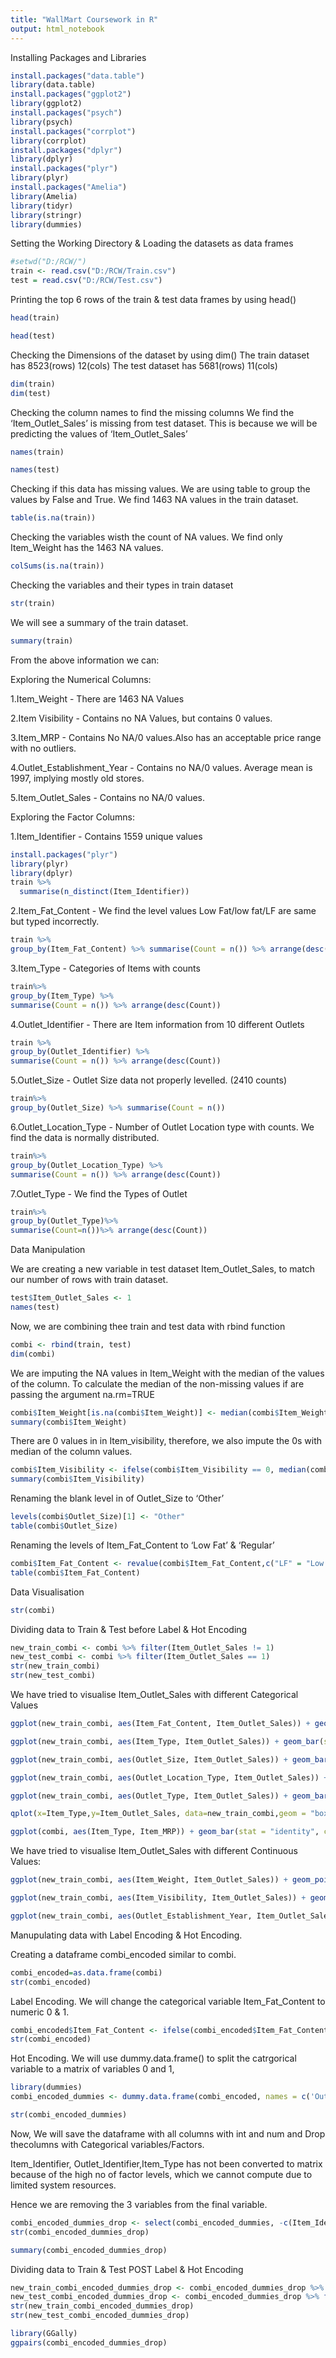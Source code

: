 ---
title: "WallMart Coursework in R"
output: html_notebook
---


Installing Packages and Libraries
```{r}
install.packages("data.table")
library(data.table)
install.packages("ggplot2")
library(ggplot2)
install.packages("psych")
library(psych)
install.packages("corrplot")
library(corrplot)
install.packages("dplyr")
library(dplyr)
install.packages("plyr")
library(plyr)
install.packages("Amelia")
library(Amelia)
library(tidyr)
library(stringr)
library(dummies)
```

Setting the Working Directory & Loading the datasets as data frames
```{r}
#setwd("D:/RCW/")
train <- read.csv("D:/RCW/Train.csv")
test = read.csv("D:/RCW/Test.csv")
```

Printing the top 6 rows of the train & test data frames by using head()
```{r}
head(train)
```

```{r}
head(test)
```


Checking the Dimensions of the dataset by using dim()
The train dataset has 8523(rows) 12(cols)
The test dataset has 5681(rows) 11(cols)
```{r}
dim(train)
dim(test)
```

Checking the column names to find the missing columns
We find the 'Item_Outlet_Sales' is missing from test dataset.
This is because we will be predicting the values of 'Item_Outlet_Sales'
```{r}
names(train)
```
```{r}
names(test)
```

Checking if this data has missing values.
We are using table to group the values by False and True.
We find 1463 NA values in the train dataset.
```{r}
table(is.na(train))
```
Checking the variables wisth the count of NA values.
We find only Item_Weight has the 1463 NA values.
```{r}
colSums(is.na(train))
```

Checking the variables and their types in train dataset
```{r}
str(train)
```

We will see a summary of the train dataset.
```{r}
summary(train)
```

From the above information we can:

Exploring the Numerical Columns:

1.Item_Weight - There are 1463 NA Values

2.Item Visibility - Contains no NA Values, but contains 0 values.

3.Item_MRP - Contains No NA/0 values.Also has an acceptable price range with no outliers.

4.Outlet_Establishment_Year - Contains no NA/0 values. Average mean is 1997, implying mostly old stores.

5.Item_Outlet_Sales - Contains no NA/0 values.


Exploring the Factor Columns:

1.Item_Identifier - Contains 1559 unique values
```{r}
install.packages("plyr")
library(plyr)
library(dplyr)
train %>% 
  summarise(n_distinct(Item_Identifier))
```

2.Item_Fat_Content - We find the level values Low Fat/low fat/LF are same but typed incorrectly. 
```{r}
train %>%
group_by(Item_Fat_Content) %>% summarise(Count = n()) %>% arrange(desc(Count))
```

3.Item_Type - Categories of Items with counts
```{r}
train%>%
group_by(Item_Type) %>%
summarise(Count = n()) %>% arrange(desc(Count))
```

4.Outlet_Identifier - There are Item information from 10 different Outlets

```{r}
train %>%
group_by(Outlet_Identifier) %>%
summarise(Count = n()) %>% arrange(desc(Count))
```


5.Outlet_Size - Outlet Size data not properly levelled. (2410 counts)

```{r}
train%>%
group_by(Outlet_Size) %>% summarise(Count = n())
```

6.Outlet_Location_Type - Number of Outlet Location type with counts. We find the data is normally distributed.

```{r}
train%>%
group_by(Outlet_Location_Type) %>%
summarise(Count = n()) %>% arrange(desc(Count))
```


7.Outlet_Type - We find the Types of Outlet
```{r}
train%>%
group_by(Outlet_Type)%>%
summarise(Count=n())%>% arrange(desc(Count))
```



Data Manipulation


We are creating a new variable in test dataset Item_Outlet_Sales, to match our number of rows with train dataset.
```{r}
test$Item_Outlet_Sales <- 1
names(test)
```

Now, we are combining thee train and test data with rbind function
```{r}
combi <- rbind(train, test)
dim(combi)
```


We are imputing the NA values in Item_Weight with the median of the values of the column. 
To calculate the median of the non-missing values if are passing the argument na.rm=TRUE 
```{r}

combi$Item_Weight[is.na(combi$Item_Weight)] <- median(combi$Item_Weight, na.rm = TRUE)
summary(combi$Item_Weight)

```

There are 0 values in in Item_visibility, therefore, we also impute the 0s with median of the column values.
```{r}
combi$Item_Visibility <- ifelse(combi$Item_Visibility == 0, median(combi$Item_Visibility),combi$Item_Visibility)
summary(combi$Item_Visibility)

```

Renaming the blank level in of Outlet_Size to 'Other'
```{r}
levels(combi$Outlet_Size)[1] <- "Other"
table(combi$Outlet_Size)
```

Renaming the levels of Item_Fat_Content to 'Low Fat' & 'Regular'
```{r}
combi$Item_Fat_Content <- revalue(combi$Item_Fat_Content,c("LF" = "Low Fat", "reg" = "Regular", "low fat" = "Low Fat"))
table(combi$Item_Fat_Content)

```



Data Visualisation


```{r}
str(combi)
```
Dividing data to Train & Test before Label & Hot Encoding

```{r}
new_train_combi <- combi %>% filter(Item_Outlet_Sales != 1)
new_test_combi <- combi %>% filter(Item_Outlet_Sales == 1)
str(new_train_combi)
str(new_test_combi)
```


We have tried to visualise Item_Outlet_Sales with different Categorical Values

```{r}

ggplot(new_train_combi, aes(Item_Fat_Content, Item_Outlet_Sales)) + geom_bar(stat = "identity", color = "red") + ggtitle("Item_Fat_Content vs Total Sales")

ggplot(new_train_combi, aes(Item_Type, Item_Outlet_Sales)) + geom_bar(stat = "identity", color = "red") + theme(axis.text.x = element_text(angle = 90), axis.text.y = element_text(angle = 0)) + ggtitle("Item_Type vs Total Sales")

ggplot(new_train_combi, aes(Outlet_Size, Item_Outlet_Sales)) + geom_bar(stat = "identity", color = "blue") + ggtitle("Outlet_Size vs Total Sales")

ggplot(new_train_combi, aes(Outlet_Location_Type, Item_Outlet_Sales)) + geom_bar(stat = "identity", color = "red") + ggtitle("Outlet_Location_Type vs Total Sales")

ggplot(new_train_combi, aes(Outlet_Type, Item_Outlet_Sales)) + geom_bar(stat = "identity", color = "blue") + ggtitle("Outlet_Size vs Total Sales")

qplot(x=Item_Type,y=Item_Outlet_Sales, data=new_train_combi,geom = "boxplot",) + theme(axis.text.x = element_text(angle = 90), axis.text.y = element_text(angle = 0))

ggplot(combi, aes(Item_Type, Item_MRP)) + geom_bar(stat = "identity", color = "blue")+ theme(axis.text.x = element_text(angle = 90), axis.text.y = element_text(angle = 0)) + ggtitle("Item_Type vs Item_MRP")

```



We have tried to visualise Item_Outlet_Sales with different Continuous Values:


```{r}
ggplot(new_train_combi, aes(Item_Weight, Item_Outlet_Sales)) + geom_point(size = .5, color="navy") + ggtitle("Item_Weight vs Item Outlet Sales")

ggplot(new_train_combi, aes(Item_Visibility, Item_Outlet_Sales)) + geom_point(size = .5,  color = "blue") + ggtitle("Item_Visibility vs Total Sales")

ggplot(new_train_combi, aes(Outlet_Establishment_Year, Item_Outlet_Sales)) + geom_bar(stat = "identity", color="blue")  + ggtitle("Outlet_Establishment_Year vs Item Outlet Sales")

```




Manupulating data with Label Encoding & Hot Encoding.

Creating a dataframe combi_encoded similar to combi. 
```{r}
combi_encoded=as.data.frame(combi)
str(combi_encoded)
```


Label Encoding.
We will change the categorical variable Item_Fat_Content to numeric 0 & 1.
```{r}
combi_encoded$Item_Fat_Content <- ifelse(combi_encoded$Item_Fat_Content == "Regular",1,0)
str(combi_encoded)
```


Hot Encoding.
We will use dummy.data.frame() to split the catrgorical variable to a matrix of variables 0 and 1, 
```{r}
library(dummies)
combi_encoded_dummies <- dummy.data.frame(combi_encoded, names = c('Outlet_Size','Outlet_Location_Type','Outlet_Type'),sep = '_')

str(combi_encoded_dummies)
```


Now, We will save the dataframe with all columns with int and num and Drop thecolumns with Categorical variables/Factors.

Item_Identifier, Outlet_Identifier,Item_Type has not been converted to matrix because of the high no of factor levels, which we cannot compute due to limited system resources.

Hence we are removing the 3 variables from the final variable.
```{r}
combi_encoded_dummies_drop <- select(combi_encoded_dummies, -c(Item_Identifier, Outlet_Identifier,Item_Type))
str(combi_encoded_dummies_drop)
```

```{r}
summary(combi_encoded_dummies_drop)
```

Dividing data to Train & Test POST Label & Hot Encoding
```{r}
new_train_combi_encoded_dummies_drop <- combi_encoded_dummies_drop %>% filter(Item_Outlet_Sales != 1)
new_test_combi_encoded_dummies_drop <- combi_encoded_dummies_drop %>% filter(Item_Outlet_Sales == 1)
str(new_train_combi_encoded_dummies_drop)
str(new_test_combi_encoded_dummies_drop)
```



```{r}
library(GGally)
ggpairs(combi_encoded_dummies_drop)
```

















